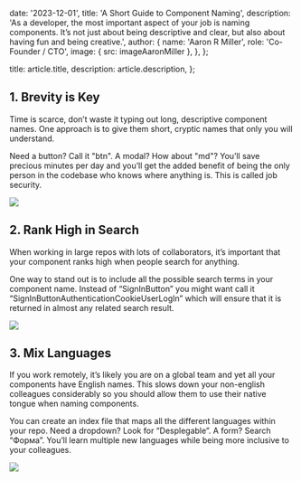 
  date: '2023-12-01',
  title: 'A Short Guide to Component Naming',
  description:
    'As a developer,  the most important aspect of your job is naming components. It’s not just about being descriptive and clear, but also about having fun and being creative.',
  author: {
    name: 'Aaron R Miller',
    role: 'Co-Founder / CTO',
    image: { src: imageAaronMiller },
  },
};

  title: article.title,
  description: article.description,
};

## 1. Brevity is Key

Time is scarce, don’t waste it typing out long, descriptive component names. One approach is to give them short, cryptic names that only you will understand.

Need a button? Call it "btn". A modal? How about "md"? You’ll save precious minutes per day and you’ll get the added benefit of being the only person in the codebase who knows where anything is. This is called job security.

![](./typewriter.jpg)

## 2. Rank High in Search

When working in large repos with lots of collaborators, it’s important that your component ranks high when people search for anything.

One way to stand out is to include all the possible search terms in your component name. Instead of “SignInButton” you might want call it “SignInButtonAuthenticationCookieUserLogIn” which will ensure that it is returned in almost any related search result.

![](./magnifying-glass.jpg)

## 3. Mix Languages

If you work remotely, it’s likely you are on a global team and yet all your components have English names. This slows down your non-english colleagues considerably so you should allow them to use their native tongue when naming components.

You can create an index file that maps all the different languages within your repo. Need a dropdown? Look for “Desplegable”. A form? Search “Форма”. You’ll learn multiple new languages while being more inclusive to your colleagues.

![](./everyday-english.jpg)
